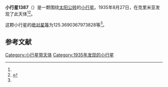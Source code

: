 {{Infobox planet
| bgcolour = #FFFFC0
| name = 1387 Kama
| symbol = 
| image = 
| caption = 
| discovery = yes
| discovery_ref = 
| discoverer = {{link-en|普拉格雅·沙尼|Pelageya Shajn}}
| discovery_site = [[克里米亚|克里米亚]] 
| discovered = 1935年8月27日
| designations = yes
| mp_name = 
| named_after = 
| alt_names = 1935 QD/ 1942 VO / 1962 OA
| mp_category = [[主带小行星|主带小行星]]
| orbit_ref = <ref name="a">[http://ssd.jpl.nasa.gov/sbdb.cgi?sstr=1387 1387 Kama] {{Wayback|url=http://ssd.jpl.nasa.gov/sbdb.cgi?sstr=1387 |date=20210118164507 }}，小行星數據庫瀏覽器（JPL Small-Body Database Browser）－[[美国国家航空航天局|美国国家航空航天局]]喷气推进实验室</ref>
| epoch = 2456400.5 (2013年4月18日更新)
| aphelion = {{convert|2.729332194701993|AU|km|3|abbr=on|lk=out}}
| perihelion = {{convert|1.787817195124479|AU|km|3|abbr=on}}
| semimajor = {{convert|2.258574694913236|AU|km|3|abbr=on}}
| eccentricity = 0.208431229
| period = 1239.795666 [[日|日]]<br />3.39[[儒略年|儒略年]]
| avg_speed = 
| inclination = 5.531297991230117
| asc_node = 203.173340020591
| mean_anomaly = 
| arg_peri = 125.3690367973828
| satellites = 
| physical_characteristics = yes
| dimensions = 
| mass = 
| density = 
| surface_grav = 
| escape_velocity = 
| sidereal_day = 
| axial_tilt = 
| pole_ecliptic_lat = 
| pole_ecliptic_lon = 
| albedo = 
| temperatures= 
| temp_name1 = 
| mean_temp_1 = 
| max_temp_1 = 
| temp_name2 = 
| max_temp_2 = 
| spectral_type = 
| abs_magnitude = 125.3690367973828
}}

'''小行星1387'''（{{lang-en|1387 Kama}}）是一颗围绕[[太阳|太阳]][[公转|公转]]的[[小行星|小行星]]。1935年8月27日，{{link-en|普拉格雅·沙尼|Pelageya Shajn}}在克里米亚发现了此天体<ref name="a" /><ref>{{cite news|title=小行星列表|url=http://cfa-www.harvard.edu/iau/lists/NumberedMPs.txt|accessdate=2013-07-08|newspaper=哈佛大学|archive-date=2008-05-17|archive-url=https://web.archive.org/web/20080517010638/http://cfa-www.harvard.edu/iau/lists/NumberedMPs.txt|dead-url=no}}</ref>。

这颗小行星的[[绝对星等|绝对星等]]为125.3690367973828等<ref name="a" />。

==参考文献==
{{reflist}}
{{Minor Planet Number|[[小行星1386|小行星1386]]|[[小行星1388|小行星1388]]}}

{{小天体}}

[[Category:小行星带天体|Category:小行星带天体]]
[[Category:1935年发现的小行星|Category:1935年发现的小行星]]

{{asteroid-stub}}